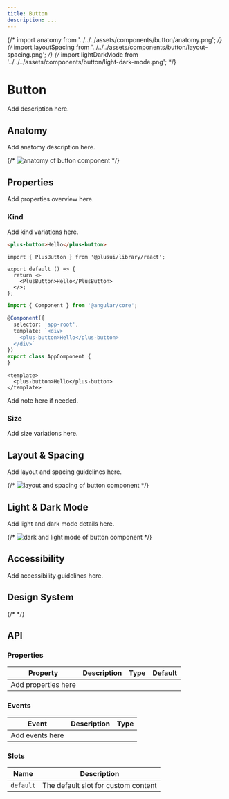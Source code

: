 ```yaml
---
title: Button
description: ...
---
```


{/* import anatomy from '../../../assets/components/button/anatomy.png'; */}
{/* import layoutSpacing from '../../../assets/components/button/layout-spacing.png'; */}
{/* import lightDarkMode from '../../../assets/components/button/light-dark-mode.png'; */}

# Button

Add description here.

## Anatomy

Add anatomy description here.

{/* <Image src={anatomy} alt="anatomy of button component" /> */}

## Properties

Add properties overview here.

### Kind

Add kind variations here.

<code-bubble class="not-content">

```html
<plus-button>Hello</plus-button>
```

```tsx
import { PlusButton } from '@plusui/library/react';

export default () => {
  return <>
    <PlusButton>Hello</PlusButton>
  </>;
};
```

```ts
import { Component } from '@angular/core';

@Component({
  selector: 'app-root',
  template: `<div>
    <plus-button>Hello</plus-button>
  </div>`
})
export class AppComponent {
}
```

```vue
<template>
  <plus-button>Hello</plus-button>
</template>
```
</code-bubble>

<Aside type="note">
Add note here if needed.
</Aside>

### Size

Add size variations here.

## Layout & Spacing

Add layout and spacing guidelines here.

{/* <Image src={layoutSpacing} alt="layout and spacing of button component" /> */}

## Light & Dark Mode

Add light and dark mode details here.

{/* <Image src={lightDarkMode} alt="dark and light mode of button component" /> */}

## Accessibility

Add accessibility guidelines here.

## Design System

{/* <EmbedContent url="https://www.figma.com/community/file/1310670219738074447/plus-ui-design-system" /> */}

## API

### Properties

| Property | Description | Type | Default |
| -------- | ----------- | ---- | ------- |
| Add properties here | | | |

### Events

| Event | Description | Type |
| ----- | ----------- | ---- |
| Add events here | | |

### Slots

| Name | Description |
| ---- | ----------- |
| `default` | The default slot for custom content |
